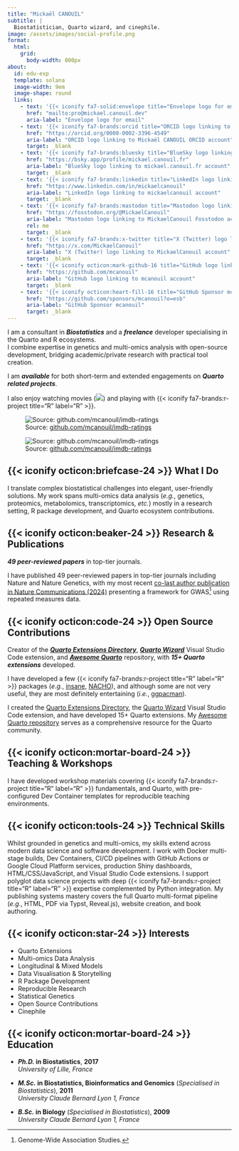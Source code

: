 ```yaml
---
title: "Mickaël CANOUIL"
subtitle: |
  Biostatistician, Quarto wizard, and cinephile.
image: /assets/images/social-profile.png
format:
  html:
    grid:
      body-width: 800px
about:
  id: edu-exp
  template: solana
  image-width: 9em
  image-shape: round
  links:
    - text: '{{< iconify fa7-solid:envelope title="Envelope logo for email" label="Envelope logo for email" >}}'
      href: "mailto:pro@mickael.canouil.dev"
      aria-label: "Envelope logo for email"
    - text: '{{< iconify fa7-brands:orcid title="ORCID logo linking to Mickaël CANOUIL ORCID account" label="ORCID logo linking to Mickaël CANOUIL ORCID account" >}}'
      href: "https://orcid.org/0000-0002-3396-4549"
      aria-label: "ORCID logo linking to Mickaël CANOUIL ORCID account"
      target: _blank
    - text: '{{< iconify fa7-brands:bluesky title="BlueSky logo linking to mickael.canouil.fr account" label="BlueSky logo linking to mickael.canouil.fr account" >}}'
      href: "https://bsky.app/profile/mickael.canouil.fr"
      aria-label: "BlueSky logo linking to mickael.canouil.fr account"
      target: _blank
    - text: '{{< iconify fa7-brands:linkedin title="LinkedIn logo linking to mickaelcanouil account" label="LinkedIn logo linking to mickaelcanouil account" >}}'
      href: "https://www.linkedin.com/in/mickaelcanouil"
      aria-label: "LinkedIn logo linking to mickaelcanouil account"
      target: _blank
    - text: '{{< iconify fa7-brands:mastodon title="Mastodon logo linking to MickaelCanouil Fosstodon account" label="Mastodon logo linking to MickaelCanouil Fosstodon account" >}}'
      href: "https://fosstodon.org/@MickaelCanouil"
      aria-label: "Mastodon logo linking to MickaelCanouil Fosstodon account"
      rel: me
      target: _blank
    - text: '{{< iconify fa7-brands:x-twitter title="X (Twitter) logo linking to MickaelCanouil account" label="X (Twitter) logo linking to MickaelCanouil account" >}}'
      href: "https://x.com/MickaelCanouil"
      aria-label: "X (Twitter) logo linking to MickaelCanouil account"
      target: _blank
    - text: '{{< iconify octicon:mark-github-16 title="GitHub logo linking to mcanouil account" label="GitHub logo linking to mcanouil account" >}}'
      href: "https://github.com/mcanouil"
      aria-label: "GitHub logo linking to mcanouil account"
      target: _blank
    - text: '{{< iconify octicon:heart-fill-16 title="GitHub Sponsor mcanouil" label="GitHub Sponsor mcanouil" >}} Sponsor'
      href: "https://github.com/sponsors/mcanouil?o=esb"
      aria-label: "GitHub Sponsor mcanouil"
      target: _blank
---
```


:::: {#edu-exp}
:::

:::: {.about-body}

I am a consultant in __*Biostatistics*__ and a __*freelance*__ developer specialising in the Quarto and R ecosystems.  
I combine expertise in genetics and multi-omics analysis with open-source development, bridging academic/private research with practical tool creation.

:::: {.highlight}

I am __*available*__ for both short-term and extended engagements on __*Quarto related projects*__.

:::

I also enjoy watching movies (![](https://raw.githubusercontent.com/mcanouil/imdb-ratings/main/media/imdb.svg){fig-alt="Movies seen count"}) and playing with {{< iconify fa7-brands:r-project title="R" label="R" >}}.

:::: {.light-content}

![Source: [github.com/mcanouil/imdb-ratings](https://github.com/mcanouil/imdb-ratings)](https://raw.githubusercontent.com/mcanouil/imdb-ratings/main/media/streak-light.svg){fig-alt="Movies seen in a movie theatre year streak" .img-styled .nolightbox}

:::

:::: {.dark-content}

![Source: [github.com/mcanouil/imdb-ratings](https://github.com/mcanouil/imdb-ratings)](https://raw.githubusercontent.com/mcanouil/imdb-ratings/main/media/streak-dark.svg){fig-alt="Movies seen in a movie theatre year streak" .img-styled .nolightbox}

:::

## {{< iconify octicon:briefcase-24 >}} What I Do

I translate complex biostatistical challenges into elegant, user-friendly solutions.
My work spans multi-omics data analysis (*e.g.*, genetics, proteomics, metabolomics, transcriptomics, *etc.*) mostly in a research setting, R package development, and Quarto ecosystem contributions.

## {{< iconify octicon:beaker-24 >}} Research & Publications

:::: {.highlight}

__*49 peer-reviewed papers*__ in top-tier journals.

:::

I have published 49 peer-reviewed papers in top-tier journals including Nature and Nature Genetics, with my most recent [co-last author publication in Nature Communications (2024)](https://doi.org/10.1038/s41467-024-53687-3) presenting a framework for GWAS[^gwas] using repeated measures data.

[^gwas]: Genome-Wide Association Studies.

## {{< iconify octicon:code-24 >}} Open Source Contributions

:::: {.highlight}

Creator of the __*[Quarto Extensions Directory](https://m.canouil.dev/quarto-extensions/)*__, __*[Quarto Wizard](https://github.com/mcanouil/quarto-wizard)*__ Visual Studio Code extension, and __*[Awesome Quarto](https://github.com/mcanouil/awesome-quarto)*__ repository, with __*15+ Quarto extensions*__ developed.

:::

I have developed a few {{< iconify fa7-brands:r-project title="R" label="R" >}}&nbsp;packages (_e.g._,&nbsp;[insane](https://github.com/mcanouil/insane), [NACHO](https://github.com/mcanouil/NACHO)), and although some are not very useful, they are most definitely entertaining (_i.e._,&nbsp;[ggpacman](https://github.com/mcanouil/ggpacman)).

I created the [Quarto Extensions Directory](https://m.canouil.dev/quarto-extensions/), the [Quarto Wizard](https://github.com/mcanouil/quarto-wizard) Visual Studio Code extension, and have developed 15+ Quarto extensions.
My [Awesome Quarto repository](https://github.com/mcanouil/awesome-quarto) serves as a comprehensive resource for the Quarto community.

## {{< iconify octicon:mortar-board-24 >}} Teaching & Workshops

I have developed workshop materials covering {{< iconify fa7-brands:r-project title="R" label="R" >}} fundamentals, and Quarto, with pre-configured Dev Container templates for reproducible teaching environments.

## {{< iconify octicon:tools-24 >}} Technical Skills

Whilst grounded in genetics and multi-omics, my skills extend across modern data science and software development.
I work with Docker multi-stage builds, Dev Containers, CI/CD pipelines with GitHub Actions or Google Cloud Platform services, production Shiny dashboards, HTML/CSS/JavaScript, and Visual Studio Code extensions.
I support polyglot data science projects with deep {{< iconify fa7-brands:r-project title="R" label="R" >}} expertise complemented by Python integration.
My publishing systems mastery covers the full Quarto multi-format pipeline (*e.g.*, HTML, PDF via Typst, Reveal.js), website creation, and book authoring.

## {{< iconify octicon:star-24 >}} Interests {.interests}

- Quarto Extensions
- Multi-omics Data Analysis
- Longitudinal & Mixed Models
- Data Visualisation & Storytelling
- R Package Development
- Reproducible Research
- Statistical Genetics
- Open Source Contributions
- Cinephile

## {{< iconify octicon:mortar-board-24 >}} Education {.education}

- **_Ph.D._ in Biostatistics**, **2017**  
  *University of Lille, France*

- **_M.Sc._ in Biostatistics, Bioinformatics and Genomics** (*Specialised in Biostatistics*), **2011**  
  *University Claude Bernard Lyon 1, France*

- **_B.Sc._ in Biology** (*Specialised in Biostatistics*), **2009**  
  *University Claude Bernard Lyon 1, France*

:::
